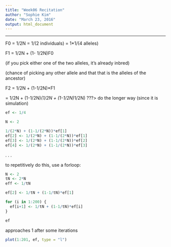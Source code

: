 ```yaml
---
title: "Week06 Recitation"
author: "Sophie Kim"
date: "March 23, 2016"
output: html_document
---
```


---------------------------------------------------------------------------------




F0 = 1/2N = 1/(2 individuals) = 1*1/(4 alleles) 

F1 = 1/2N + (1- 1/2N)F0

(if you pick either one of the two alleles, it's already inbred)

(chance of picking any other allele and that that is the alleles of the ancestor)


F2 = 1/2N + (1-1/2N)*F1

   = 1/2N + (1-1/2N)*(1/2N + (1-1/2N)*1/2N) ???> do the longer way (since it is simulation)
     
     
```r
ef <- 1/4

N <- 2

1/(2*N) + (1-1/(2*N))*ef[1]
ef[2] <- 1/(2*N) + (1-1/(2*N))*ef[1]
ef[3] <- 1/(2*N) + (1-1/(2*N))*ef[2]
ef[4] <- 1/(2*N) + (1-1/(2*N))*ef[3]

```
.
.
.

to repetitively do this, use a forloop:


```r
N <- 2
tN <- 2*N
eff <- 1/tN

ef[2] <- 1/tN + (1-1/tN)*ef[1]

for (i in 1:200) {
  ef[i+1] <- 1/tN + (1-1/tN)*ef[i]
}

ef

```
approaches 1 after some iterations


```r
plot(1:201, ef, type = "l")
```